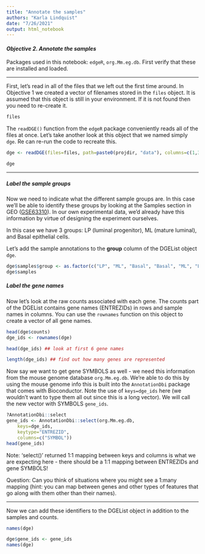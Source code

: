```yaml
---
title: "Annotate the samples" 
authors: "Karla Lindquist"
date: "7/26/2021"
output: html_notebook
---
```


#### *Objective 2. Annotate the samples*

Packages used in this notebook: `edgeR`, `org.Mm.eg.db`. First verify that these are installed and loaded.

------------------------------------------------------------------------

First, let's read in all of the files that we left out the first time around. In Objective 1 we created a vector of filenames stored in the `files` object. It is assumed that this object is still in your environment. If it is not found then you need to re-create it.

```r
files
```

The `readDGE()` function from the `edgeR` package conveniently reads all of the files at once. Let's take another look at this object that we named simply `dge`. Re can re-run the code to recreate this.

```r
dge <- readDGE(files=files, path=paste0(projdir, "data"), columns=c(1,3))

dge
```

------------------------------------------------------------------------

##### Label the sample groups

Now we need to indicate what the different sample groups are. In this case we'll be able to identify these groups by looking at the Samples section in GEO ([GSE63310](https://www.ncbi.nlm.nih.gov/geo/query/acc.cgi?acc=GSE63310)). In our own experimental data, we'd already have this information by virtue of designing the experiment ourselves.

In this case we have 3 groups: LP (luminal progenitor), ML (mature luminal), and Basal epithelial cells.

Let's add the sample annotations to the **group** column of the DGEList object `dge`.

```r
dge$samples$group <- as.factor(c("LP", "ML", "Basal", "Basal", "ML", "LP", "Basal", "ML", "LP"))
dge$samples
```

##### Label the gene names

Now let's look at the raw counts associated with each gene. The counts part of the DGEList contains gene names (ENTREZIDs) in rows and sample names in columns. You can use the `rownames` function on this object to create a vector of all gene names.

```r
head(dge$counts)
dge_ids <- rownames(dge)

head(dge_ids) ## look at first 6 gene names

length(dge_ids) ## find out how many genes are represented 
```

Now say we want to get gene SYMBOLS as well - we need this information from the mouse genome database `org.Mm.eg.db`. We're able to do this by using the mouse genome info this is built into the `AnnotationDbi` package that comes with Bioconductor. Note the use of `keys=dge_ids` here (we wouldn't want to type them all out since this is a long vector). We will call the new vector with SYMBOLS `gene_ids`.

```r
?AnnotationDbi::select
gene_ids <- AnnotationDbi::select(org.Mm.eg.db, 
    keys=dge_ids, 
    keytype="ENTREZID",
    columns=c("SYMBOL"))
head(gene_ids)
```

Note: 'select()' returned 1:1 mapping between keys and columns is what we are expecting here - there should be a 1:1 mapping between ENTREZIDs and gene SYMBOLS!

Question: Can you think of situations where you might see a 1:many mapping (hint: you can map between genes and other types of features that go along with them other than their names).

------------------------------------------------------------------------

Now we can add these identifiers to the DGEList object in addition to the samples and counts.

```r
names(dge)
```

```r
dge$gene_ids <- gene_ids
names(dge)
```

